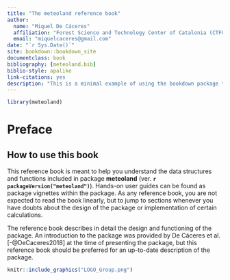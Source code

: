```yaml
--- 
title: "The meteoland reference book"
author: 
  name: "Miquel De Cáceres"
  affiliation: "Forest Science and Technology Center of Catalonia (CTFC)"
  email: "miquelcaceres@gmail.com"
date: "`r Sys.Date()`"
site: bookdown::bookdown_site
documentclass: book
bibliography: [meteoland.bib]
biblio-style: apalike
link-citations: yes
description: "This is a minimal example of using the bookdown package to write a book. The output format for this example is bookdown::gitbook."
---
```


```r
library(meteoland)
```

# Preface {-}

## How to use this book {-}

This reference book is meant to help you understand the data structures and functions included in package **meteoland** (ver. **`r packageVersion("meteoland")`**). Hands-on user guides can be found as package vignettes within the package. As any reference book, you are not expected to read the book linearly, but to jump to sections whenever you have doubts about the design of the package or implementation of certain calculations.

The reference book describes in detail the design and functioning of the package. An introduction to the package was provided by De Cáceres et al. [-@DeCaceres2018] at the time of presenting the package, but this reference book should be preferred for an up-to-date description of the package.

```r
knitr::include_graphics("LOGO_Group.png")
```
